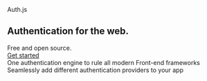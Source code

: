 
<section className="px-4 mx-auto w-full max-w-7xl h-64">
  <div className="flex flex-col gap-14 items-center mt-20">
    <div className="flex flex-col gap-8 justify-center items-center w-full">
      <span className="text-6xl font-black lg:text-8xl">Auth.js</span>
      <div className="flex flex-row gap-8 justify-center items-baseline text-2xl font-bold text-center lg:text-3xl">
        <h1>Authentication for the web.</h1>
        <div>
          <span className="underline-highlight">Free and open source</span>.
        </div>
      </div>
    </div>
  </div>
  <div className="flex flex-row justify-center pt-16 w-full">
    <a
      href="/overview"
      className="inline-block py-3 px-8 text-xl font-medium text-white bg-violet-600 rounded transition hover:scale-110 hover:rotate-2 focus:ring focus:outline-none active:bg-indigo-500"
    >
      Get started
    </a>
  </div>
  <Blur />
  <div className="overflow-hidden bg-animation -z-10">
    <div id="stars"></div>
    <div id="stars2"></div>
    <div id="stars3"></div>
    <div id="stars4"></div>
  </div>
</section>
<section className="flex flex-col items-center px-4 pt-24 pb-24 bg-purple-50 dark:bg-transparent">
  <div className="block mb-20 max-w-md text-xl font-bold text-center lg:text-2xl">
    One authentication engine to rule all modern Front-end frameworks
  </div>
  <FrameworkExamples />
</section>
<section className="flex flex-col justify-between items-center px-4 pt-24 pb-12 bg-slate-900">
  <div className="flex flex-row gap-4 justify-start items-start max-w-3xl text-2xl font-bold text-center text-white lg:text-4xl">
    <div className="leading-normal text-slate-200">
      Seamlessly add different authentication providers to your app
    </div>
  </div>
  <LogosMarquee />
</section>
